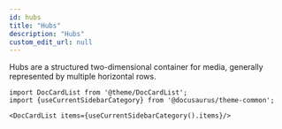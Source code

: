 ```yaml
---
id: hubs
title: "Hubs"
description: "Hubs"
custom_edit_url: null
---
```




Hubs are a structured two-dimensional container for media, generally represented by multiple horizontal rows.




```mdx-code-block
import DocCardList from '@theme/DocCardList';
import {useCurrentSidebarCategory} from '@docusaurus/theme-common';

<DocCardList items={useCurrentSidebarCategory().items}/>
```
      
